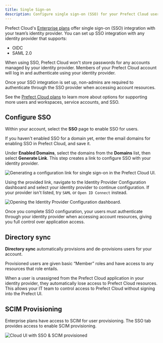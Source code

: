 ```yaml
---
title: Single Sign-on
description: Configure single sign-on (SSO) for your Prefect Cloud users.
---
```


Prefect Cloud's [Enterprise plans](https://www.prefect.io/pricing) offer single sign-on (SSO) integration with your team’s identity provider.
You can set up SSO integration with any identity provider that supports:

- OIDC
- SAML 2.0

When using SSO, Prefect Cloud won't store passwords for any accounts managed by your identity provider.
Members of your Prefect Cloud account will log in and authenticate using your identity provider.

Once your SSO integration is set up, non-admins are required to authenticate through the SSO provider when 
accessing account resources.

See the [Prefect Cloud plans](https://www.prefect.io/pricing) to learn more about options for supporting more users and 
workspaces, service accounts, and SSO.

## Configure SSO

Within your account, select the **SSO** page to enable SSO for users.

If you haven't enabled SSO for a domain yet, enter the email domains for enabling SSO in Prefect Cloud, and save it.

Under **Enabled Domains**, select the domains from the **Domains** list, then select **Generate Link**. 
This step creates a link to configure SSO with your identity provider.

![Generating a configuration link for single sign-on in the Prefect Cloud UI.](/3.0rc/img/ui/cloud-sso-provider.png)

Using the provided link, navigate to the Identity Provider Configuration dashboard and select your identity provider to continue 
configuration. If your provider isn't listed, try `SAML` or `Open ID Connect` instead.

![Opening the Identity Provider Configuration dashboard.](/3.0rc/img/ui/cloud-sso-dashboard.png)

Once you complete SSO configuration, your users must authenticate through your identity provider when accessing account 
resources, giving you full control over application access.

## Directory sync

**Directory sync** automatically provisions and de-provisions users for your account.

Provisioned users are given basic “Member” roles and have access to any resources that role entails.

When a user is unassigned from the Prefect Cloud application in your identity provider, they automatically lose access to 
Prefect Cloud resources. This allows your IT team to control access to Prefect Cloud without signing into the Prefect UI.

## SCIM Provisioning

Enterprise plans have access to SCIM for user provisioning.
The SSO tab provides access to enable SCIM provisioning.

![Cloud UI with SSO & SCIM provisioned](/3.0rc/img/ui/sso-scim-enabled.png)
